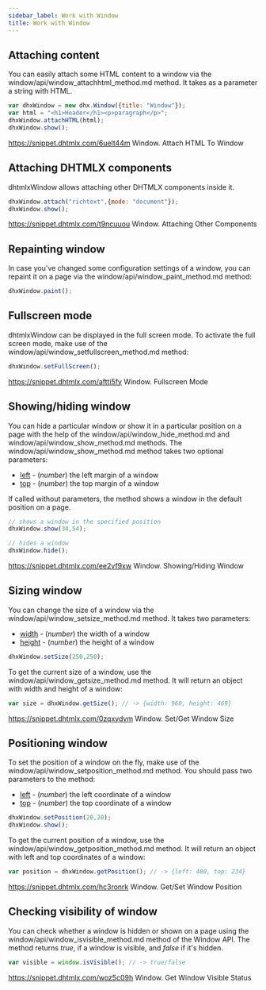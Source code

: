```yaml
---
sidebar_label: Work with Window
title: Work with Window
---          
```


Attaching content
--------------------

You can easily attach some HTML content to a window via the window/api/window_attachhtml_method.md method. It takes as a parameter a string with HTML.

~~~js
var dhxWindow = new dhx.Window({title: "Window"});
var html = "<h1>Header</h1><p>paragraph</p>";
dhxWindow.attachHTML(html);
dhxWindow.show();
~~~

https://snippet.dhtmlx.com/6uelt44m	Window. Attach HTML To Window

Attaching DHTMLX components
------------------

dhtmlxWindow allows attaching other DHTMLX components inside it.

~~~js
dhxWindow.attach("richtext",{mode: "document"});
dhxWindow.show();
~~~

https://snippet.dhtmlx.com/t9ncuuou	Window. Attaching Other Components

Repainting window
------------------
 
In case you've changed some configuration settings of a window, you can repaint it on a page via the window/api/window_paint_method.md method:

~~~js
dhxWindow.paint();
~~~

Fullscreen mode
-----------------

dhtmlxWindow can be displayed in the full screen mode. To activate the full screen mode, make use of the window/api/window_setfullscreen_method.md method:

~~~js
dhxWindow.setFullScreen();
~~~

https://snippet.dhtmlx.com/aftti5fy	Window. Fullscreen Mode

Showing/hiding window
--------------------

You can hide a particular window or show it in a particular position on a page with the help of the window/api/window_hide_method.md and window/api/window_show_method.md methods. The window/api/window_show_method.md method takes two optional parameters:
 
- [left](/window/api/window_show_method) - (*number*) the left margin of a window
- [top](/window/api/window_show_method) - (*number*) the top margin of a window
 
If called without parameters, the method shows a window in the default position on a page.

~~~js
// shows a window in the specified position
dhxWindow.show(34,54);

// hides a window
dhxWindow.hide();
~~~

https://snippet.dhtmlx.com/ee2vf9xw	Window. Showing/Hiding Window

Sizing window
-------------

You can change the size of a window via the window/api/window_setsize_method.md method. It takes two parameters:

- [width](/window/api/window_setsize_method) - (*number*) the width of a window
- [height](/window/api/window_setsize_method) - (*number*) the height of a window

~~~js
dhxWindow.setSize(250,250);
~~~

To get the current size of a window, use the window/api/window_getsize_method.md method. It will return an object with width and height of a window:

~~~js
var size = dhxWindow.getSize(); // -> {width: 960, height: 469}
~~~
https://snippet.dhtmlx.com/0zqxydvm	Window. Set/Get Window Size

Positioning window
-------------------

To set the position of a window on the fly, make use of the window/api/window_setposition_method.md method. You should pass two parameters to the method:

- [left](/window/api/window_setposition_method) - (*number*)	the left coordinate of a window
- [top](/window/api/window_setposition_method) - (*number*)	the top coordinate of a window

~~~js
dhxWindow.setPosition(20,20);
dhxWindow.show();
~~~

To get the current position of a window, use the window/api/window_getposition_method.md method. It will return an object with left and top coordinates of a window:

~~~js
var position = dhxWindow.getPosition(); // -> {left: 480, top: 234}
~~~

https://snippet.dhtmlx.com/hc3ronrk	Window. Get/Set Window Position

Checking visibility of window
------------------------------

You can check whether a window is hidden or shown on a page using the window/api/window_isvisible_method.md method of the Window API. The method returns *true*, if a window is visible, and *false* if it's hidden.

~~~js
var visible = window.isVisible(); // -> true/false
~~~

https://snippet.dhtmlx.com/woz5c09h	Window. Get Window Visible Status


